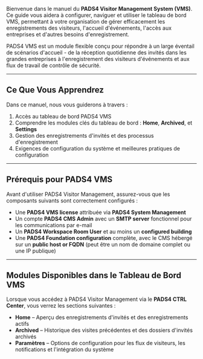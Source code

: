 Bienvenue dans le manuel du **PADS4 Visitor Management System (VMS)**. Ce guide vous aidera à configurer, naviguer et utiliser le tableau de bord VMS, permettant à votre organisation de gérer efficacement les enregistrements des visiteurs, l'accueil d'événements, l'accès aux entreprises et d'autres besoins d'enregistrement.

PADS4 VMS est un module flexible conçu pour répondre à un large éventail de scénarios d'accueil - de la réception quotidienne des invités dans les grandes entreprises à l'enregistrement des visiteurs d'événements et aux flux de travail de contrôle de sécurité.

***

## Ce Que Vous Apprendrez

Dans ce manuel, nous vous guiderons à travers :

1. Accès au tableau de bord PADS4 VMS
2. Comprendre les modules clés du tableau de bord : **Home**, **Archived**, et **Settings**
3. Gestion des enregistrements d'invités et des processus d'enregistrement
4. Exigences de configuration du système et meilleures pratiques de configuration

***

## Prérequis pour PADS4 VMS

Avant d'utiliser PADS4 Visitor Management, assurez-vous que les composants suivants sont correctement configurés :

* Une **PADS4 VMS license** attribuée via **PADS4 System Management**
* Un compte **PADS4 CMS Admin** avec un **SMTP server** fonctionnel pour les communications par e-mail
* Un **PADS4 Workspace Room User** et au moins un **configured building**
* Une **PADS4 Foundation configuration** complète, avec le CMS hébergé sur un **public host or FQDN** (peut être un nom de domaine complet ou une IP publique)

***

## Modules Disponibles dans le Tableau de Bord VMS

Lorsque vous accédez à PADS4 Visitor Management via le **PADS4 CTRL Center**, vous verrez les sections suivantes :

* **Home** – Aperçu des enregistrements d'invités et des enregistrements actifs
* **Archived** – Historique des visites précédentes et des dossiers d'invités archivés
* **Paramètres** – Options de configuration pour les flux de visiteurs, les notifications et l'intégration du système
